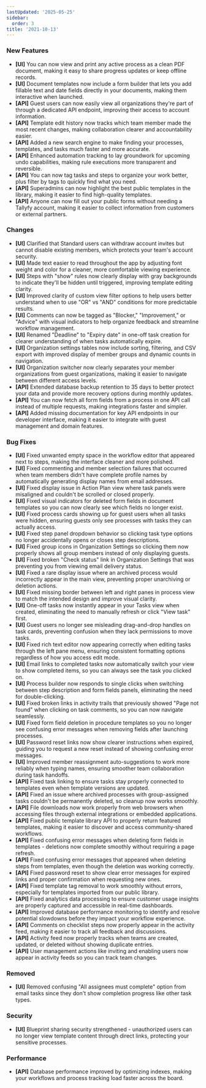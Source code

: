```yaml
---
lastUpdated: '2025-05-25'
sidebar:
  order: 3
title: '2021-10-13'
---
```


### New Features

- **[UI]** You can now view and print any active process as a clean PDF document, making it easy to share progress updates or keep offline records.
- **[UI]** Document templates now include a form builder that lets you add fillable text and date fields directly in your documents, making them interactive when launched.
- **[API]** Guest users can now easily view all organizations they're part of through a dedicated API endpoint, improving their access to account information.
- **[API]** Template edit history now tracks which team member made the most recent changes, making collaboration clearer and accountability easier.
- **[API]** Added a new search engine to make finding your processes, templates, and tasks much faster and more accurate.
- **[API]** Enhanced automation tracking to lay groundwork for upcoming undo capabilities, making rule executions more transparent and reversible.
- **[API]** You can now tag tasks and steps to organize your work better, plus filter by tags to quickly find what you need.
- **[API]** Superadmins can now highlight the best public templates in the library, making it easier to find high-quality templates.
- **[API]** Anyone can now fill out your public forms without needing a Tallyfy account, making it easier to collect information from customers or external partners.

### Changes

- **[UI]** Clarified that Standard users can withdraw account invites but cannot disable existing members, which protects your team's account security.
- **[UI]** Made text easier to read throughout the app by adjusting font weight and color for a cleaner, more comfortable viewing experience.
- **[UI]** Steps with "show" rules now clearly display with gray backgrounds to indicate they'll be hidden until triggered, improving template editing clarity.
- **[UI]** Improved clarity of custom view filter options to help users better understand when to use "OR" vs "AND" conditions for more predictable results.
- **[UI]** Comments can now be tagged as "Blocker," "Improvement," or "Advice" with visual indicators to help organize feedback and streamline workflow management.
- **[UI]** Renamed "Deadline" to "Expiry date" in one-off task creation for clearer understanding of when tasks automatically expire.
- **[UI]** Organization settings tables now include sorting, filtering, and CSV export with improved display of member groups and dynamic counts in navigation.
- **[UI]** Organization switcher now clearly separates your member organizations from guest organizations, making it easier to navigate between different access levels.
- **[API]** Extended database backup retention to 35 days to better protect your data and provide more recovery options during monthly updates.
- **[API]** You can now fetch all form fields from a process in one API call instead of multiple requests, making integrations faster and simpler.
- **[API]** Added missing documentation for key API endpoints in our developer interface, making it easier to integrate with guest management and domain features.

### Bug Fixes

- **[UI]** Fixed unwanted empty space in the workflow editor that appeared next to steps, making the interface cleaner and more polished.
- **[UI]** Fixed commenting and member selection failures that occurred when team members didn't have complete profile names by automatically generating display names from email addresses.
- **[UI]** Fixed display issue in Action Plan view where task panels were misaligned and couldn't be scrolled or closed properly.
- **[UI]** Fixed visual indicators for deleted form fields in document templates so you can now clearly see which fields no longer exist.
- **[UI]** Fixed process cards showing up for guest users when all tasks were hidden, ensuring guests only see processes with tasks they can actually access.
- **[UI]** Fixed step panel dropdown behavior so clicking task type options no longer accidentally opens or closes step descriptions.
- **[UI]** Fixed group icons in Organization Settings so clicking them now properly shows all group members instead of only displaying guests.
- **[UI]** Fixed broken "Check status" link in Organization Settings that was preventing you from viewing email delivery status.
- **[UI]** Fixed a rare display issue where an archived process would incorrectly appear in the main view, preventing proper unarchiving or deletion actions.
- **[UI]** Fixed missing border between left and right panes in process view to match the intended design and improve visual clarity.
- **[UI]** One-off tasks now instantly appear in your Tasks view when created, eliminating the need to manually refresh or click "View task" first.
- **[UI]** Guest users no longer see misleading drag-and-drop handles on task cards, preventing confusion when they lack permissions to move tasks.
- **[UI]** Fixed rich text editor now appearing correctly when editing tasks through the left pane menu, ensuring consistent formatting options regardless of how you access edit mode.
- **[UI]** Email links to completed tasks now automatically switch your view to show completed items, so you can always see the task you clicked on.
- **[UI]** Process builder now responds to single clicks when switching between step description and form fields panels, eliminating the need for double-clicking.
- **[UI]** Fixed broken links in activity trails that previously showed "Page not found" when clicking on task comments, so you can now navigate seamlessly.
- **[UI]** Fixed form field deletion in procedure templates so you no longer see confusing error messages when removing fields after launching processes.
- **[UI]** Password reset links now show clearer instructions when expired, guiding you to request a new reset instead of showing confusing error messages.
- **[UI]** Improved member reassignment auto-suggestions to work more reliably when typing names, ensuring smoother team collaboration during task handoffs.
- **[API]** Fixed task linking to ensure tasks stay properly connected to templates even when template versions are updated.
- **[API]** Fixed an issue where archived processes with group-assigned tasks couldn't be permanently deleted, so cleanup now works smoothly.
- **[API]** File downloads now work properly from web browsers when accessing files through external integrations or embedded applications.
- **[API]** Fixed public template library API to properly return featured templates, making it easier to discover and access community-shared workflows.
- **[API]** Fixed confusing error messages when deleting form fields in templates - deletions now complete smoothly without requiring a page refresh.
- **[API]** Fixed confusing error messages that appeared when deleting steps from templates, even though the deletion was working correctly.
- **[API]** Fixed password reset to show clear error messages for expired links and proper confirmation when requesting new ones.
- **[API]** Fixed template tag removal to work smoothly without errors, especially for templates imported from our public library.
- **[API]** Fixed analytics data processing to ensure customer usage insights are properly captured and accessible in real-time dashboards.
- **[API]** Improved database performance monitoring to identify and resolve potential slowdowns before they impact your workflow experience.
- **[API]** Comments on checklist steps now properly appear in the activity feed, making it easier to track all feedback and discussions.
- **[API]** Activity feed now properly tracks when teams are created, updated, or deleted without showing duplicate entries.
- **[API]** User management actions like inviting and enabling users now appear in activity feeds so you can track team changes.

### Removed

- **[UI]** Removed confusing "All assignees must complete" option from email tasks since they don't show completion progress like other task types.

### Security

- **[UI]** Blueprint sharing security strengthened - unauthorized users can no longer view template content through direct links, protecting your sensitive processes.

### Performance

- **[API]** Database performance improved by optimizing indexes, making your workflows and process tracking load faster across the board.